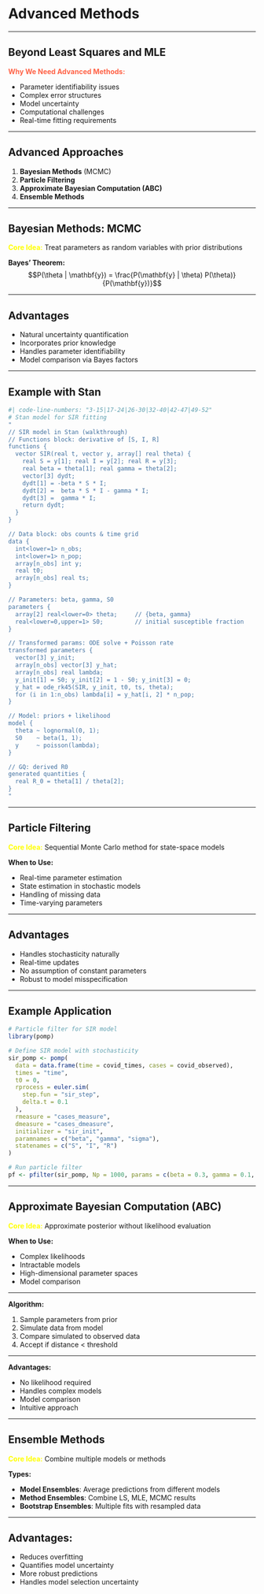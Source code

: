 # Advanced Methods

------------------------------------------------------------------------

## Beyond Least Squares and MLE

[**Why We Need Advanced Methods:**]{style="color: tomato;"}

-   Parameter identifiability issues
-   Complex error structures
-   Model uncertainty
-   Computational challenges
-   Real-time fitting requirements

------------------------------------------------------------------------

## Advanced Approaches

1.  **Bayesian Methods** (MCMC)
2.  **Particle Filtering**
3.  **Approximate Bayesian Computation (ABC)**
4.  **Ensemble Methods**

------------------------------------------------------------------------

## Bayesian Methods: MCMC

[**Core Idea:**]{style="color: #FFFF00;"} Treat parameters as random variables with prior distributions

**Bayes' Theorem:** $$P(\theta | \mathbf{y}) = \frac{P(\mathbf{y} | \theta) P(\theta)}{P(\mathbf{y})}$$

------------------------------------------------------------------------

## Advantages

-   Natural uncertainty quantification
-   Incorporates prior knowledge
-   Handles parameter identifiability
-   Model comparison via Bayes factors

------------------------------------------------------------------------

## Example with Stan

```r
#| code-line-numbers: "3-15|17-24|26-30|32-40|42-47|49-52"  
# Stan model for SIR fitting
"
// SIR model in Stan (walkthrough)                                        
// Functions block: derivative of [S, I, R]                               
functions {
  vector SIR(real t, vector y, array[] real theta) {                      
    real S = y[1]; real I = y[2]; real R = y[3];
    real beta = theta[1]; real gamma = theta[2];
    vector[3] dydt;
    dydt[1] = -beta * S * I;
    dydt[2] =  beta * S * I - gamma * I;
    dydt[3] =  gamma * I;
    return dydt;
  }
}

// Data block: obs counts & time grid                                     
data {
  int<lower=1> n_obs;
  int<lower=1> n_pop;
  array[n_obs] int y;
  real t0;
  array[n_obs] real ts;
}

// Parameters: beta, gamma, S0                                             
parameters {
  array[2] real<lower=0> theta;     // {beta, gamma}
  real<lower=0,upper=1> S0;         // initial susceptible fraction
}

// Transformed params: ODE solve + Poisson rate                            
transformed parameters {
  vector[3] y_init;
  array[n_obs] vector[3] y_hat;
  array[n_obs] real lambda;
  y_init[1] = S0; y_init[2] = 1 - S0; y_init[3] = 0;
  y_hat = ode_rk45(SIR, y_init, t0, ts, theta);
  for (i in 1:n_obs) lambda[i] = y_hat[i, 2] * n_pop;
}

// Model: priors + likelihood                                             
model {
  theta ~ lognormal(0, 1);
  S0    ~ beta(1, 1);
  y     ~ poisson(lambda);
}

// GQ: derived R0                                                          
generated quantities {
  real R_0 = theta[1] / theta[2];
}
"
```

------------------------------------------------------------------------

## Particle Filtering

[**Core Idea:**]{style="color: #FFFF00;"} Sequential Monte Carlo method for state-space models

**When to Use:**

-   Real-time parameter estimation
-   State estimation in stochastic models
-   Handling of missing data
-   Time-varying parameters

------------------------------------------------------------------------

## Advantages

-   Handles stochasticity naturally
-   Real-time updates
-   No assumption of constant parameters
-   Robust to model misspecification

------------------------------------------------------------------------

## Example Application

```r
# Particle filter for SIR model
library(pomp)

# Define SIR model with stochasticity
sir_pomp <- pomp(
  data = data.frame(time = covid_times, cases = covid_observed),
  times = "time",
  t0 = 0,
  rprocess = euler.sim(
    step.fun = "sir_step",
    delta.t = 0.1
  ),
  rmeasure = "cases_measure",
  dmeasure = "cases_dmeasure",
  initializer = "sir_init",
  paramnames = c("beta", "gamma", "sigma"),
  statenames = c("S", "I", "R")
)

# Run particle filter
pf <- pfilter(sir_pomp, Np = 1000, params = c(beta = 0.3, gamma = 0.1, sigma = 1))
```

------------------------------------------------------------------------

## Approximate Bayesian Computation (ABC)

[**Core Idea:**]{style="color: #FFFF00;"} Approximate posterior without likelihood evaluation

**When to Use:**

-   Complex likelihoods
-   Intractable models
-   High-dimensional parameter spaces
-   Model comparison

------------------------------------------------------------------------

**Algorithm:**

1.  Sample parameters from prior
2.  Simulate data from model
3.  Compare simulated to observed data
4.  Accept if distance \< threshold

------------------------------------------------------------------------

**Advantages:**

-   No likelihood required
-   Handles complex models
-   Model comparison
-   Intuitive approach

------------------------------------------------------------------------

## Ensemble Methods

[**Core Idea:**]{style="color: #FFFF00;"} Combine multiple models or methods

**Types:**

-   **Model Ensembles**: Average predictions from different models
-   **Method Ensembles**: Combine LS, MLE, MCMC results
-   **Bootstrap Ensembles**: Multiple fits with resampled data

------------------------------------------------------------------------

## Advantages:

-   Reduces overfitting
-   Quantifies model uncertainty
-   More robust predictions
-   Handles model selection uncertainty
